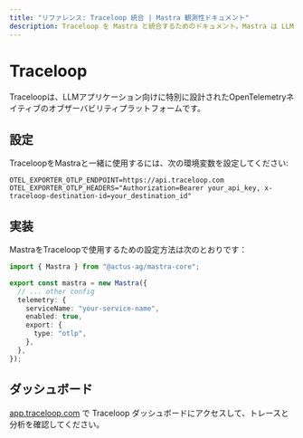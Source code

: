 ```yaml
---
title: "リファレンス: Traceloop 統合 | Mastra 観測性ドキュメント"
description: Traceloop を Mastra と統合するためのドキュメント。Mastra は LLM アプリケーション向けの OpenTelemetry ネイティブの観測性プラットフォームです。
---
```


# Traceloop

Traceloopは、LLMアプリケーション向けに特別に設計されたOpenTelemetryネイティブのオブザーバビリティプラットフォームです。

## 設定

TraceloopをMastraと一緒に使用するには、次の環境変数を設定してください:

```env
OTEL_EXPORTER_OTLP_ENDPOINT=https://api.traceloop.com
OTEL_EXPORTER_OTLP_HEADERS="Authorization=Bearer your_api_key, x-traceloop-destination-id=your_destination_id"
```

## 実装

MastraをTraceloopで使用するための設定方法は次のとおりです：

```typescript
import { Mastra } from "@actus-ag/mastra-core";

export const mastra = new Mastra({
  // ... other config
  telemetry: {
    serviceName: "your-service-name",
    enabled: true,
    export: {
      type: "otlp",
    },
  },
});
```

## ダッシュボード

[app.traceloop.com](https://app.traceloop.com) で Traceloop ダッシュボードにアクセスして、トレースと分析を確認してください。
